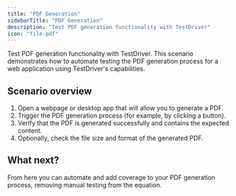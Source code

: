 ```yaml
---
title: "PDF Generation"
sidebarTitle: "PDF Generation"
description: "Test PDF generation functionality with TestDriver"
icon: "file-pdf"
---
```



Test PDF generation functionality with TestDriver. This scenario demonstrates how to automate testing the PDF generation process for a web application using TestDriver's capabilities.

<TestPrereqs />

## Scenario overview
1. Open a webpage or desktop app that will allow you to generate a PDF.
2. Trigger the PDF generation process (for example, by clicking a button).
3. Verify that the PDF is generated successfully and contains the expected content.
4. Optionally, check the file size and format of the generated PDF.

## What next?
From here you can automate and add coverage to your PDF generation process, removing manual testing from the equation.